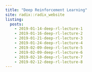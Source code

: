 ```yaml
---
title: "Deep Reinforcement Learning"
site: radix::radix_website
listing: 
  posts:
    - 2019-01-14-deep-rl-lecture-1
    - 2019-01-16-deep-rl-lecture-2
    - 2019-01-21-deep-rl-lecture-3
    - 2019-01-24-deep-rl-lecture-4
    - 2019-02-09-deep-rl-lecture-5
    - 2019-02-09-deep-rl-lecture-6
    - 2019-02-10-deep-rl-lecture-7
    - 2019-02-12-deep-rl-lecture-8
---
```

